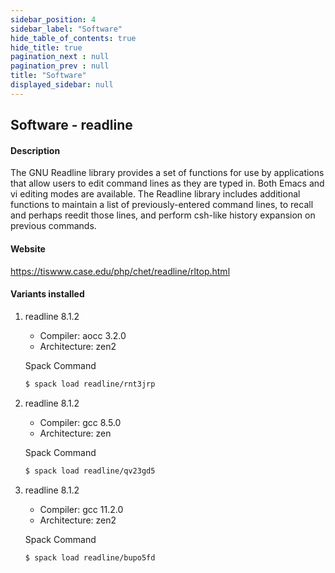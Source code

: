 ```yaml
---
sidebar_position: 4
sidebar_label: "Software"
hide_table_of_contents: true
hide_title: true
pagination_next : null
pagination_prev : null
title: "Software"
displayed_sidebar: null
---
```


## Software - readline


#### Description
The GNU Readline library provides a set of functions for use by applications that allow users to edit command lines as they are typed in. Both Emacs and vi editing modes are available. The Readline library includes additional functions to maintain a list of previously-entered command lines, to recall and perhaps reedit those lines, and perform csh-like history expansion on previous commands.

#### Website
https://tiswww.case.edu/php/chet/readline/rltop.html

#### Variants installed

1. readline 8.1.2

    - Compiler: aocc 3.2.0
    - Architecture: zen2

    Spack Command
    ```bash
    $ spack load readline/rnt3jrp
    ```

2. readline 8.1.2

    - Compiler: gcc 8.5.0
    - Architecture: zen

    Spack Command
    ```bash
    $ spack load readline/qv23gd5
    ```

3. readline 8.1.2

    - Compiler: gcc 11.2.0
    - Architecture: zen2

    Spack Command
    ```bash
    $ spack load readline/bupo5fd
    ```
